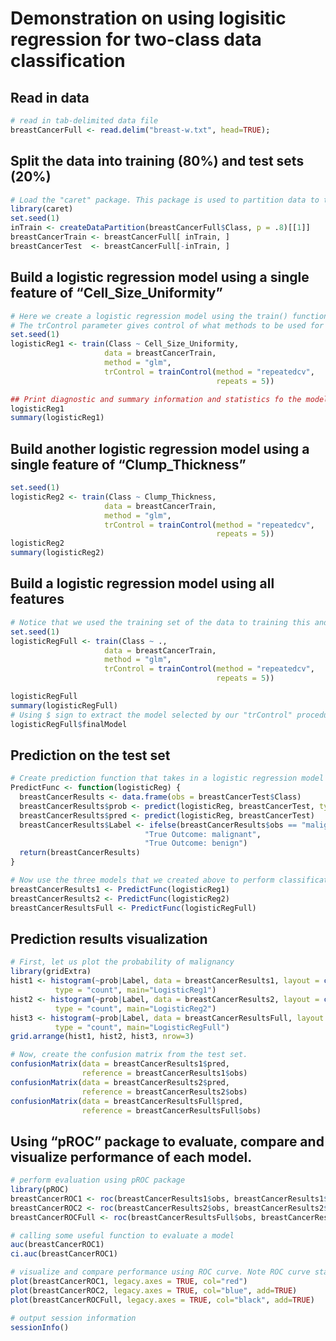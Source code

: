 # Demonstration on using logisitic regression for two-class data classification

## Read in data
```r
# read in tab-delimited data file
breastCancerFull <- read.delim("breast-w.txt", head=TRUE);
```

## Split the data into training (80%) and test sets (20%)
```r
# Load the "caret" package. This package is used to partition data to training and test sets.
library(caret)
set.seed(1)
inTrain <- createDataPartition(breastCancerFull$Class, p = .8)[[1]]
breastCancerTrain <- breastCancerFull[ inTrain, ]
breastCancerTest  <- breastCancerFull[-inTrain, ]
```

## Build a logistic regression model using a single feature of "Cell_Size_Uniformity"
```r
# Here we create a logistic regression model using the train() function. For the "method" parameter, "glm" stands for "generalized linear model" and using "glm" correspond to calling the "glm" package. This call will produce a logistic regression model.
# The trControl parameter gives control of what methods to be used for evaluating and selecting model and how many times such procedure will be repeated. We will introduce model evaluation and selection in later lectures.
set.seed(1)
logisticReg1 <- train(Class ~ Cell_Size_Uniformity,
                     data = breastCancerTrain,
                     method = "glm",
                     trControl = trainControl(method = "repeatedcv", 
                                              repeats = 5))

## Print diagnostic and summary information and statistics fo the model 
logisticReg1
summary(logisticReg1)
```

## Build another logistic regression model using a single feature of "Clump_Thickness"
```r
set.seed(1)
logisticReg2 <- train(Class ~ Clump_Thickness,
                     data = breastCancerTrain,
                     method = "glm",
                     trControl = trainControl(method = "repeatedcv", 
                                              repeats = 5))
logisticReg2
summary(logisticReg2)
```


## Build a logistic regression model using all features
```r
# Notice that we used the training set of the data to training this and the above two logistic regression models.
set.seed(1)
logisticRegFull <- train(Class ~ .,
                     data = breastCancerTrain,
                     method = "glm",
                     trControl = trainControl(method = "repeatedcv", 
                                              repeats = 5))

logisticRegFull
summary(logisticRegFull)
# Using $ sign to extract the model selected by our "trControl" procedure and print its information
logisticRegFull$finalModel
```

## Prediction on the test set
```r
# Create prediction function that takes in a logistic regression model and extract some prediction information from this model on predicting test set and subsequently return these prediction information.
PredictFunc <- function(logisticReg) {
  breastCancerResults <- data.frame(obs = breastCancerTest$Class)
  breastCancerResults$prob <- predict(logisticReg, breastCancerTest, type = "prob")[, "malignant"]
  breastCancerResults$pred <- predict(logisticReg, breastCancerTest)
  breastCancerResults$Label <- ifelse(breastCancerResults$obs == "malignant", 
                              "True Outcome: malignant", 
                              "True Outcome: benign")
  return(breastCancerResults)
}

# Now use the three models that we created above to perform classification on the test set of the data. 
breastCancerResults1 <- PredictFunc(logisticReg1)
breastCancerResults2 <- PredictFunc(logisticReg2)
breastCancerResultsFull <- PredictFunc(logisticRegFull)
```

## Prediction results visualization
```r
# First, let us plot the probability of malignancy
library(gridExtra)
hist1 <- histogram(~prob|Label, data = breastCancerResults1, layout = c(2, 1), nint = 20, xlab = "Probability of malignancy",
          type = "count", main="LogisticReg1")
hist2 <- histogram(~prob|Label, data = breastCancerResults2, layout = c(2, 1), nint = 20, xlab = "Probability of malignancy",
          type = "count", main="LogisticReg2")
hist3 <- histogram(~prob|Label, data = breastCancerResultsFull, layout = c(2, 1), nint = 20, xlab = "Probability of malignancy",
          type = "count", main="LogisticRegFull")
grid.arrange(hist1, hist2, hist3, nrow=3)

# Now, create the confusion matrix from the test set.
confusionMatrix(data = breastCancerResults1$pred, 
                reference = breastCancerResults1$obs)
confusionMatrix(data = breastCancerResults2$pred, 
                reference = breastCancerResults2$obs)
confusionMatrix(data = breastCancerResultsFull$pred, 
                reference = breastCancerResultsFull$obs)
```

## Using "pROC" package to evaluate, compare and visualize performance of each model. 
```r
# perform evaluation using pROC package
library(pROC)
breastCancerROC1 <- roc(breastCancerResults1$obs, breastCancerResults1$prob)
breastCancerROC2 <- roc(breastCancerResults2$obs, breastCancerResults2$prob)
breastCancerROCFull <- roc(breastCancerResultsFull$obs, breastCancerResultsFull$prob)

# calling some useful function to evaluate a model
auc(breastCancerROC1)
ci.auc(breastCancerROC1)

# visualize and compare performance using ROC curve. Note ROC curve stands for "receiver operating characteristic" curve
plot(breastCancerROC1, legacy.axes = TRUE, col="red")
plot(breastCancerROC2, legacy.axes = TRUE, col="blue", add=TRUE)
plot(breastCancerROCFull, legacy.axes = TRUE, col="black", add=TRUE)

# output session information
sessionInfo()
```

